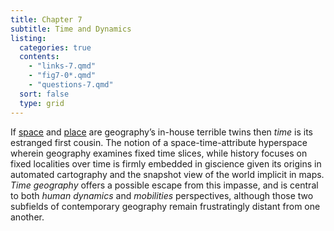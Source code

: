 ```yaml
---
title: Chapter 7
subtitle: Time and Dynamics
listing:
  categories: true
  contents:
    - "links-7.qmd"
    - "fig7-0*.qmd"
    - "questions-7.qmd"
  sort: false
  type: grid
---
```


If [space](../chap2/index.qmd) and [place](../chap4/index.qmd) are geography's in-house terrible twins then _time_ is its estranged first cousin. The notion of a space-time-attribute hyperspace wherein geography examines fixed time slices, while history focuses on fixed localities over time is firmly embedded in giscience given its origins in automated cartography and the snapshot view of the world implicit in maps. _Time geography_ offers a possible escape from this impasse, and is central to both _human dynamics_ and _mobilities_ perspectives, although those two subfields of contemporary geography remain frustratingly distant from one another.